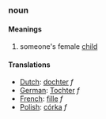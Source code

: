 ===noun===
====Meanings====
#someone's female [[child]]
====Translations====
*[[Dutch]]: [[dochter]] ''f''
*[[German]]: [[Tochter]] ''f''
*[[French]]: [[fille]] ''f''
*[[Polish]]: [[córka]] ''f''